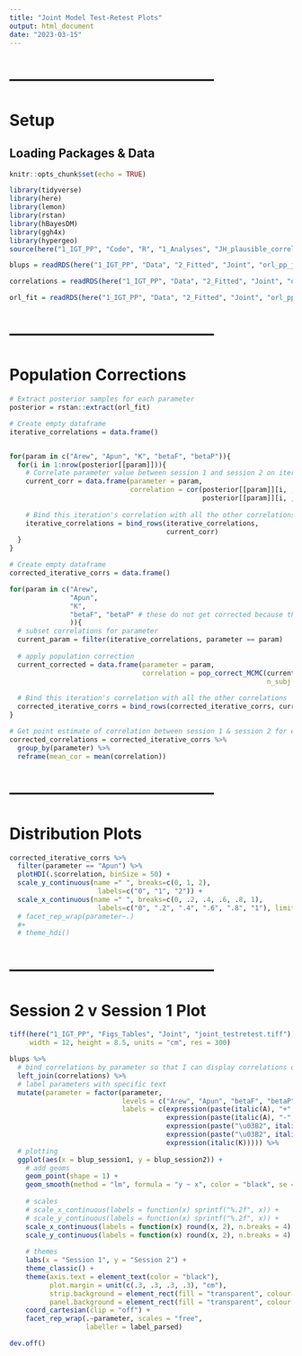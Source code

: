 ```yaml
---
title: "Joint Model Test-Retest Plots"
output: html_document
date: "2023-03-15"
---
```




# ---------------------------------------
# Setup
## Loading Packages & Data
```r
knitr::opts_chunk$set(echo = TRUE)

library(tidyverse)
library(here)
library(lemon)
library(rstan)
library(hBayesDM)
library(ggh4x)
library(hypergeo)
source(here("1_IGT_PP", "Code", "R", "1_Analyses", "JH_plausible_correlations.R"))

blups = readRDS(here("1_IGT_PP", "Data", "2_Fitted", "Joint", "orl_pp_joint_blups.rds"))

correlations = readRDS(here("1_IGT_PP", "Data", "2_Fitted", "Joint", "orl_pp_joint_model_correlations.rds"))

orl_fit = readRDS(here("1_IGT_PP", "Data", "2_Fitted", "Joint", "orl_pp_joint_fit.rds"))
```



# ---------------------------------------
# Population Corrections
```r
# Extract posterior samples for each parameter
posterior = rstan::extract(orl_fit)
```



```r
# Create empty dataframe
iterative_correlations = data.frame()


for(param in c("Arew", "Apun", "K", "betaF", "betaP")){
  for(i in 1:nrow(posterior[[param]])){
    # Correlate parameter value between session 1 and session 2 on iteration i
    current_corr = data.frame(parameter = param,
                              correlation = cor(posterior[[param]][i, , 1],
                                                posterior[[param]][i, , 2]))
    
    # Bind this iteration's correlation with all the other correlations
    iterative_correlations = bind_rows(iterative_correlations,
                                       current_corr)
  }
}
```



```r
# Create empty dataframe
corrected_iterative_corrs = data.frame()

for(param in c("Arew",
               "Apun",
               "K",
               "betaF", "betaP" # these do not get corrected because they're normally distributed, but I include them here to see that they don't change meaningfully
               )){
  # subset correlations for parameter
  current_param = filter(iterative_correlations, parameter == param)
  
  # apply population correction
  current_corrected = data.frame(parameter = param,
                                 correlation = pop_correct_MCMC(current_param$correlation,
                                                                n_subj = 49, kappa = 1))
  
  # Bind this iteration's correlation with all the other correlations
  corrected_iterative_corrs = bind_rows(corrected_iterative_corrs, current_corrected)
}
```



```r
# Get point estimate of correlation between session 1 & session 2 for each parameter
corrected_correlations = corrected_iterative_corrs %>% 
  group_by(parameter) %>% 
  reframe(mean_cor = mean(correlation))
```



# ---------------------------------------
# Distribution Plots
```r
corrected_iterative_corrs %>% 
  filter(parameter == "Apun") %>% 
  plotHDI(.$correlation, binSize = 50) +
  scale_y_continuous(name =" ", breaks=c(0, 1, 2),
                      labels=c("0", "1", "2")) +
  scale_x_continuous(name =" ", breaks=c(0, .2, .4, .6, .8, 1),
                      labels=c("0", ".2", ".4", ".6", ".8", "1"), limits=c(-.1, 1.05))# +
  # facet_rep_wrap(parameter~.)
  #+ 
  # theme_hdi()
```



# ---------------------------------------
# Session 2 v Session 1 Plot
```r
tiff(here("1_IGT_PP", "Figs_Tables", "Joint", "joint_testretest.tiff"),
     width = 12, height = 8.5, units = "cm", res = 300)

blups %>% 
  # bind correlations by parameter so that I can display correlations on plot
  left_join(correlations) %>% 
  # label parameters with specific text
  mutate(parameter = factor(parameter,
                            levels = c("Arew", "Apun", "betaF", "betaP", "K"),
                            labels = c(expression(paste(italic(A), "+", sep = "")),
                                       expression(paste(italic(A), "-", sep = "")),
                                       expression(paste("\u03B2", italic(f), sep = "")),
                                       expression(paste("\u03B2", italic(p), sep = "")),
                                       expression(italic(K))))) %>%
  # plotting
  ggplot(aes(x = blup_session1, y = blup_session2)) +
    # add geoms
    geom_point(shape = 1) +
    geom_smooth(method = "lm", formula = "y ~ x", color = "black", se = F) +
    
    # scales
    # scale_x_continuous(labels = function(x) sprintf("%.2f", x)) +
    # scale_y_continuous(labels = function(x) sprintf("%.2f", x)) +
    scale_x_continuous(labels = function(x) round(x, 2), n.breaks = 4) +
    scale_y_continuous(labels = function(x) round(x, 2), n.breaks = 4) +
  
    # themes
    labs(x = "Session 1", y = "Session 2") +
    theme_classic() +
    theme(axis.text = element_text(color = "black"),
          plot.margin = unit(c(.3, .3, .3, .3), "cm"),
          strip.background = element_rect(fill = "transparent", colour = "transparent"),
          panel.background = element_rect(fill = "transparent", colour = "transparent")) +
    coord_cartesian(clip = "off") +
    facet_rep_wrap(.~parameter, scales = "free",
                   labeller = label_parsed)

dev.off()
```















